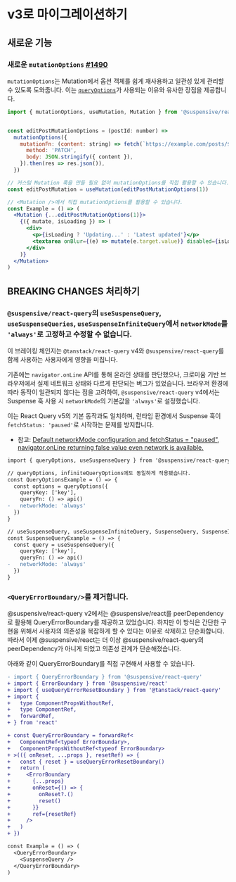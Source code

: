
# v3로 마이그레이션하기

## 새로운 기능

### 새로운 `mutationOptions` [#1490](https://github.com/toss/suspensive/pull/1490)

`mutationOptions`는 Mutation에서 옵션 객체를 쉽게 재사용하고 일관성 있게 관리할 수 있도록 도와줍니다. 이는 [`queryOptions`](/docs/react-query/queryOptions)가 사용되는 이유와 유사한 장점을 제공합니다.

```jsx /mutationOptions/
import { mutationOptions, useMutation, Mutation } from '@suspensive/react-query'


const editPostMutationOptions = (postId: number) =>
  mutationOptions({
    mutationFn: (content: string) => fetch(`https://example.com/posts/${postId}`, {
      method: 'PATCH',
      body: JSON.stringify({ content }),
    }).then(res => res.json()),
  })

// 커스텀 Mutation 훅을 만들 필요 없이 mutationOptions를 직접 활용할 수 있습니다.
const editPostMutation = useMutation(editPostMutationOptions(1))

// <Mutation />에서 직접 mutationOptions를 활용할 수 있습니다.
const Example = () => (
  <Mutation {...editPostMutationOptions(1)}>
    {({ mutate, isLoading }) => (
      <div>
        <p>{isLoading ? 'Updating...' : 'Latest updated'}</p>
        <textarea onBlur={(e) => mutate(e.target.value)} disabled={isLoading} />
      </div>
    )}
  </Mutation>
)
```

## BREAKING CHANGES 처리하기

### `@suspensive/react-query`의 `useSuspenseQuery`, `useSuspenseQueries`, `useSuspenseInfiniteQuery`에서 `networkMode`를 `'always'`로 고정하고 수정할 수 없습니다.

<Callout type='info'>

이 브레이킹 체인지는 `@tanstack/react-query` v4와 `@suspensive/react-query`를 함께 사용하는 사용자에게 영향을 미칩니다.

</Callout>

기존에는 `navigator.onLine` API를 통해 온라인 상태를 판단했으나, 크로미움 기반 브라우저에서 실제 네트워크 상태와 다르게 판단되는 버그가 있었습니다. 브라우저 환경에 따라 동작이 일관되지 않다는 점을 고려하여, `@suspensive/react-query` v4에서는 Suspense 훅 사용 시 `networkMode`의 기본값을 `'always'`로 설정했습니다.

이는 React Query v5의 기본 동작과도 일치하며, 런타임 환경에서 Suspense 훅이 `fetchStatus: 'paused'`로 시작하는 문제를 방지합니다.

- 참고: [Default networkMode configuration and fetchStatus = "paused"](https://github.com/TanStack/query/discussions/4753), [navigator.onLine returning false value even network is available.](https://issues.chromium.org/issues/338514113)

```diff
import { queryOptions, useSuspenseQuery } from '@suspensive/react-query'

// queryOptions, infiniteQueryOptions에도 동일하게 적용됐습니다.
const QueryOptionsExample = () => {
  const options = queryOptions({
    queryKey: ['key'],
    queryFn: () => api()
-   networkMode: 'always'
  })
}

// useSuspenseQuery, useSuspenseInfiniteQuery, SuspenseQuery, SuspenseInfiniteQuery에도 동일하게 적용됐습니다.
const SuspenseQueryExample = () => {
  const query = useSuspenseQuery({
    queryKey: ['key'],
    queryFn: () => api()
-   networkMode: 'always'
  })
}
```

### `<QueryErrorBoundary/>`를 제거합니다.

@suspensive/react-query v2에서는 @suspensive/react를 peerDependency로 활용해 QueryErrorBoundary를 제공하고 있었습니다.
하지만 이 방식은 간단한 구현을 위해서 사용자의 의존성을 복잡하게 할 수 있다는 이유로 삭제하고 단순화합니다.
따라서 이제 @suspensive/react는 더 이상 @suspensive/react-query의 peerDependency가 아니게 되었고 의존성 관계가 단순해졌습니다.

아래와 같이 QueryErrorBoundary를 직접 구현해서 사용할 수 있습니다.

```diff
- import { QueryErrorBoundary } from '@suspensive/react-query'
+ import { ErrorBoundary } from '@suspensive/react'
+ import { useQueryErrorResetBoundary } from '@tanstack/react-query'
+ import {
+   type ComponentPropsWithoutRef,
+   type ComponentRef,
+   forwardRef,
+ } from 'react'

+ const QueryErrorBoundary = forwardRef<
+   ComponentRef<typeof ErrorBoundary>,
+   ComponentPropsWithoutRef<typeof ErrorBoundary>
+ >(({ onReset, ...props }, resetRef) => {
+   const { reset } = useQueryErrorResetBoundary()
+   return (
+     <ErrorBoundary
+       {...props}
+       onReset={() => {
+         onReset?.()
+         reset()
+       }}
+       ref={resetRef}
+     />
+   )
+ })

const Example = () => (
  <QueryErrorBoundary>
    <SuspenseQuery />
  </QueryErrorBoundary>
)
```
